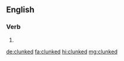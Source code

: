 ==English==

===Verb===
{{head|en|verb form}}

# {{en-past of|clunk}}

[[de:clunked]]
[[fa:clunked]]
[[hi:clunked]]
[[mg:clunked]]